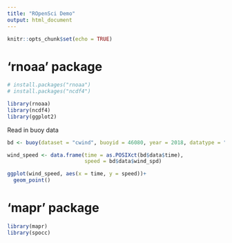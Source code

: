 ```yaml
---
title: "ROpenSci Demo"
output: html_document
---
```


```r
knitr::opts_chunk$set(echo = TRUE)
```
# 'rnoaa' package

```r
# install.packages("rnoaa")
# install.packages("ncdf4")

library(rnoaa)
library(ncdf4)
library(ggplot2)
```

Read in buoy data

```r
bd <- buoy(dataset = "cwind", buoyid = 46080, year = 2018, datatype = "c")
```

```r
wind_speed <- data.frame(time = as.POSIXct(bd$data$time),
                         speed = bd$data$wind_spd)
```

```r
ggplot(wind_speed, aes(x = time, y = speed))+
  geom_point()
```

# 'mapr' package

```r
library(mapr)
library(spocc)
```

